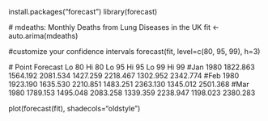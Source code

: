 install.packages("forecast")
library(forecast)
 
  # mdeaths: Monthly Deaths from Lung Diseases in the UK
fit <- auto.arima(mdeaths)

  #customize your confidence intervals
forecast(fit, level=c(80, 95, 99), h=3)

  #         Point Forecast    Lo 80    Hi 80    Lo 95    Hi 95    Lo 99    Hi 99
  #Jan 1980       1822.863 1564.192 2081.534 1427.259 2218.467 1302.952 2342.774
  #Feb 1980       1923.190 1635.530 2210.851 1483.251 2363.130 1345.012 2501.368
  #Mar 1980       1789.153 1495.048 2083.258 1339.359 2238.947 1198.023 2380.283
 
plot(forecast(fit), shadecols="oldstyle")
